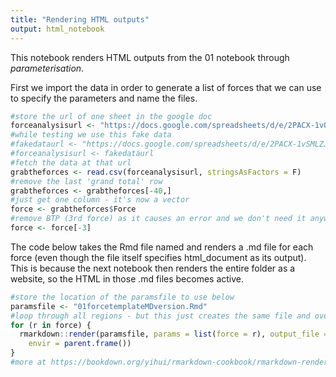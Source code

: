 ```yaml
---
title: "Rendering HTML outputs"
output: html_notebook
---
```


This notebook renders HTML outputs from the 01 notebook through *parameterisation*.

First we import the data in order to generate a list of forces that we can use to specify the parameters and name the files.

```r
#store the url of one sheet in the google doc
forceanalysisurl <- "https://docs.google.com/spreadsheets/d/e/2PACX-1vQl7Qa0qk4BGjFH9puBAN4aheTDKV1dBhcAGQXSFLSpukDaEQDEmijGMOxXcjw9F-gUfUSSjVoLVUQs/pub?gid=1174732273&single=true&output=csv"
#while testing we use this fake data
#fakedataurl <- "https://docs.google.com/spreadsheets/d/e/2PACX-1vSMLZJaBx-BknWGEvitVulHDmJWTFUrko7nOuUWpRRBp3cBV6-67o6-iI9Oyc9CVSEpuDNtQ49M0EJM/pub?gid=1434769906&single=true&output=csv"
#forceanalysisurl <- fakedataurl
#fetch the data at that url
grabtheforces <- read.csv(forceanalysisurl, stringsAsFactors = F)
#remove the last 'grand total' row
grabtheforces <- grabtheforces[-40,]
#just get one column - it's now a vector
force <- grabtheforces$Force
#remove BTP (3rd force) as it causes an error and we don't need it anyway
force <- force[-3]
```

The code below takes the Rmd file named and renders a .md file for each force (even though the file itself specifies html_document as its output). This is because the next notebook then renders the entire folder as a website, so the HTML in those .md files becomes active.

```r
#store the location of the paramsfile to use below
paramsfile <- "01forcetemplateMDversion.Rmd"
#loop through all regions - but this just creates the same file and overwrites it each time, ending with the last item (Yorkshire)
for (r in force) {
  rmarkdown::render(paramsfile, params = list(force = r), output_file = paste(sep="",'site/',r,'.md'),
    envir = parent.frame())
}
#more at https://bookdown.org/yihui/rmarkdown-cookbook/rmarkdown-render.html
```

